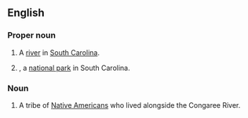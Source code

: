 ==English==
{{wikipedia}}

===Proper noun===
{{en-proper noun}}

# A [[river]] in [[South Carolina]].
# {{w|Congaree National Park}}, a [[national park]] in South Carolina.

===Noun===
{{en-plural noun}}

# A tribe of [[Native American]]s who lived alongside the Congaree River.